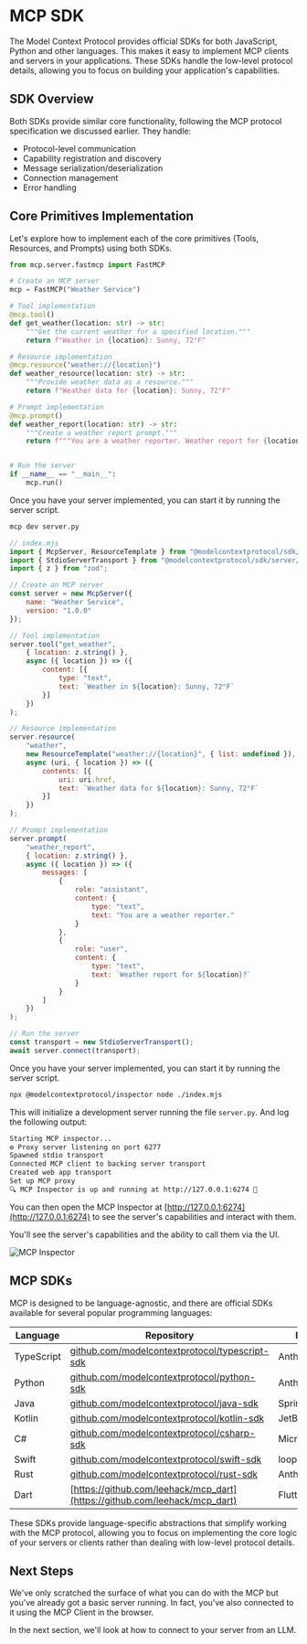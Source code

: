 # MCP SDK

The Model Context Protocol provides official SDKs for both JavaScript, Python and other languages. This makes it easy to implement MCP clients and servers in your applications. These SDKs handle the low-level protocol details, allowing you to focus on building your application's capabilities.

## SDK Overview

Both SDKs provide similar core functionality, following the MCP protocol specification we discussed earlier. They handle:

- Protocol-level communication
- Capability registration and discovery
- Message serialization/deserialization
- Connection management
- Error handling

## Core Primitives Implementation

Let's explore how to implement each of the core primitives (Tools, Resources, and Prompts) using both SDKs.

<hfoptions id="server-implementation">
<hfoption id="python">

<Youtube id="exzrb5QNUis" />

```python
from mcp.server.fastmcp import FastMCP

# Create an MCP server
mcp = FastMCP("Weather Service")

# Tool implementation
@mcp.tool()
def get_weather(location: str) -> str:
    """Get the current weather for a specified location."""
    return f"Weather in {location}: Sunny, 72°F"

# Resource implementation
@mcp.resource("weather://{location}")
def weather_resource(location: str) -> str:
    """Provide weather data as a resource."""
    return f"Weather data for {location}: Sunny, 72°F"

# Prompt implementation
@mcp.prompt()
def weather_report(location: str) -> str:
    """Create a weather report prompt."""
    return f"""You are a weather reporter. Weather report for {location}?"""


# Run the server
if __name__ == "__main__":
    mcp.run()
```

Once you have your server implemented, you can start it by running the server script.

```bash
mcp dev server.py
```
</hfoption>

<hfoption id="javascript">

```javascript
// index.mjs
import { McpServer, ResourceTemplate } from "@modelcontextprotocol/sdk/server/mcp.js";
import { StdioServerTransport } from "@modelcontextprotocol/sdk/server/stdio.js";
import { z } from "zod";

// Create an MCP server
const server = new McpServer({
    name: "Weather Service",
    version: "1.0.0"
});

// Tool implementation
server.tool("get_weather",
    { location: z.string() },
    async ({ location }) => ({
        content: [{
            type: "text",
            text: `Weather in ${location}: Sunny, 72°F`
        }]
    })
);

// Resource implementation
server.resource(
    "weather",
    new ResourceTemplate("weather://{location}", { list: undefined }),
    async (uri, { location }) => ({
        contents: [{
            uri: uri.href,
            text: `Weather data for ${location}: Sunny, 72°F`
        }]
    })
);

// Prompt implementation
server.prompt(
    "weather_report",
    { location: z.string() },
    async ({ location }) => ({
        messages: [
            {
                role: "assistant",
                content: {
                    type: "text",
                    text: "You are a weather reporter."
                }
            },
            {
                role: "user",
                content: {
                    type: "text",
                    text: `Weather report for ${location}?`
                }
            }
        ]
    })
);

// Run the server
const transport = new StdioServerTransport();
await server.connect(transport);
```

Once you have your server implemented, you can start it by running the server script.

```bash
npx @modelcontextprotocol/inspector node ./index.mjs
```

</hfoption>
</hfoptions>

This will initialize a development server running the file `server.py`. And log the following output:

```bash
Starting MCP inspector...
⚙️ Proxy server listening on port 6277
Spawned stdio transport
Connected MCP client to backing server transport
Created web app transport
Set up MCP proxy
🔍 MCP Inspector is up and running at http://127.0.0.1:6274 🚀
```

You can then open the MCP Inspector at [http://127.0.0.1:6274](http://127.0.0.1:6274) to see the server's capabilities and interact with them.

You'll see the server's capabilities and the ability to call them via the UI.

![MCP Inspector](https://huggingface.co/datasets/mcp-course/images/resolve/main/unit1/6.png)

## MCP SDKs

MCP is designed to be language-agnostic, and there are official SDKs available for several popular programming languages:

| Language | Repository | Maintainer(s) | Status |
|----------|------------|---------------|--------|
| TypeScript | [github.com/modelcontextprotocol/typescript-sdk](https://github.com/modelcontextprotocol/typescript-sdk) | Anthropic | Active |
| Python | [github.com/modelcontextprotocol/python-sdk](https://github.com/modelcontextprotocol/python-sdk) | Anthropic | Active |
| Java | [github.com/modelcontextprotocol/java-sdk](https://github.com/modelcontextprotocol/java-sdk) | Spring AI (VMware) | Active |
| Kotlin | [github.com/modelcontextprotocol/kotlin-sdk](https://github.com/modelcontextprotocol/kotlin-sdk) | JetBrains | Active |
| C# | [github.com/modelcontextprotocol/csharp-sdk](https://github.com/modelcontextprotocol/csharp-sdk) | Microsoft | Active (Preview) |
| Swift | [github.com/modelcontextprotocol/swift-sdk](https://github.com/modelcontextprotocol/swift-sdk) | loopwork-ai | Active |
| Rust | [github.com/modelcontextprotocol/rust-sdk](https://github.com/modelcontextprotocol/rust-sdk) | Anthropic/Community | Active |
| Dart | [https://github.com/leehack/mcp_dart](https://github.com/leehack/mcp_dart) | Flutter Community | Active |

These SDKs provide language-specific abstractions that simplify working with the MCP protocol, allowing you to focus on implementing the core logic of your servers or clients rather than dealing with low-level protocol details.

## Next Steps

We've only scratched the surface of what you can do with the MCP but you've already got a basic server running. In fact, you've also connected to it using the MCP Client in the browser.

In the next section, we'll look at how to connect to your server from an LLM.

